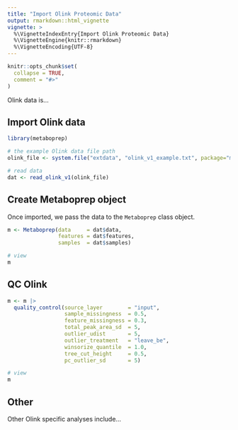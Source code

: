 ```yaml
---
title: "Import Olink Proteomic Data"
output: rmarkdown::html_vignette
vignette: >
  %\VignetteIndexEntry{Import Olink Proteomic Data}
  %\VignetteEngine{knitr::rmarkdown}
  %\VignetteEncoding{UTF-8}
---
```


```r
knitr::opts_chunk$set(
  collapse = TRUE,
  comment = "#>"
)
```

Olink data is...

## Import Olink data
```r
library(metaboprep)

# the example Olink data file path
olink_file <- system.file("extdata", "olink_v1_example.txt", package="metaboprep")

# read data 
dat <- read_olink_v1(olink_file)
```

## Create Metaboprep object 
Once imported, we pass the data to the `Metaboprep` class object. 
```r
m <- Metaboprep(data     = dat$data, 
                features = dat$features, 
                samples  = dat$samples)

# view 
m
```

## QC Olink
```r
m <- m |>
  quality_control(source_layer        = "input", 
                  sample_missingness  = 0.5, 
                  feature_missingness = 0.3, 
                  total_peak_area_sd  = 5, 
                  outlier_udist       = 5, 
                  outlier_treatment   = "leave_be", 
                  winsorize_quantile  = 1.0, 
                  tree_cut_height     = 0.5, 
                  pc_outlier_sd       = 5)

# view 
m
```

## Other
Other Olink specific analyses include...
```r

```